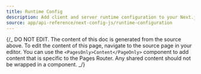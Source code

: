 ```yaml
---
title: Runtime Config
description: Add client and server runtime configuration to your Next.js app.
source: app/api-reference/next-config-js/runtime-configuration
---
```


{/_ DO NOT EDIT. The content of this doc is generated from the source above. To edit the content of this page, navigate to the source page in your editor. You can use the `<PagesOnly>Content</PageOnly>` component to add content that is specific to the Pages Router. Any shared content should not be wrapped in a component. _/}

